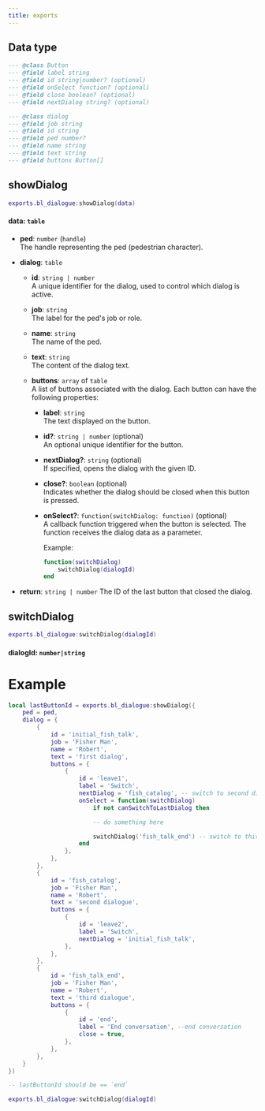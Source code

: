 ```yaml
---
title: exports
---
```


## Data type
```lua
--- @class Button
--- @field label string
--- @field id string|number? (optional)
--- @field onSelect function? (optional)
--- @field close boolean? (optional)
--- @field nextDialog string? (optional)

--- @class dialog
--- @field job string
--- @field id string
--- @field ped number?
--- @field name string
--- @field text string
--- @field buttons Button[]
```
## showDialog
```lua
exports.bl_dialogue:showDialog(data)
```

#### data: `table`
- **ped**: `number` (`handle`)  
  The handle representing the ped (pedestrian character).

- **dialog**: `table`
  - **id**: `string | number`  
    A unique identifier for the dialog, used to control which dialog is active.

  - **job**: `string`  
    The label for the ped's job or role.

  - **name**: `string`  
    The name of the ped.

  - **text**: `string`  
    The content of the dialog text.

  - **buttons**: `array` of `table`  
    A list of buttons associated with the dialog. Each button can have the following properties:
    
    - **label**: `string`  
      The text displayed on the button.
    
    - **id?**: `string | number` (optional)  
      An optional unique identifier for the button.
    
    - **nextDialog?**: `string` (optional)  
      If specified, opens the dialog with the given ID.
    
    - **close?**: `boolean` (optional)  
      Indicates whether the dialog should be closed when this button is pressed.
    
    - **onSelect?**: `function(switchDialog: function)` (optional)  
      A callback function triggered when the button is selected. The function receives the dialog data as a parameter.

      Example:
      ```lua
      function(switchDialog)
          switchDialog(dialogId)
      end
      ```

- **return**: `string | number`
  The ID of the last button that closed the dialog.

## switchDialog
```lua
exports.bl_dialogue:switchDialog(dialogId)
```
#### dialogId: `number|string`

# Example
```lua
local lastButtonId = exports.bl_dialogue:showDialog({
    ped = ped,
    dialog = {
        {
            id = 'initial_fish_talk',
            job = 'Fisher Man',
            name = 'Robert',
            text = 'first dialog',
            buttons = {
                {
                    id = 'leave1',
                    label = 'Switch',
                    nextDialog = 'fish_catalog', -- switch to second dialog
                    onSelect = function(switchDialog)
                        if not canSwitchToLastDialog then

                        -- do something here

                        switchDialog('fish_talk_end') -- switch to third dialog
                    end
                },
            },
        },
        {
            id = 'fish_catalog',
            job = 'Fisher Man',
            name = 'Robert',
            text = 'second dialogue',
            buttons = {
                {
                    id = 'leave2',
                    label = 'Switch',
                    nextDialog = 'initial_fish_talk',
                },
            },
        },
        {
            id = 'fish_talk_end',
            job = 'Fisher Man',
            name = 'Robert',
            text = 'third dialogue',
            buttons = {
                {
                    id = 'end',
                    label = 'End conversation', --end conversation
                    close = true,
                },
            },
        },
    }
})

-- lastButtonId should be == `end`

exports.bl_dialogue:switchDialog(dialogId)
```